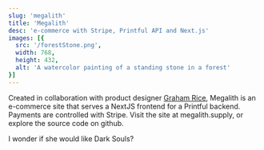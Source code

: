 ```yaml
---
slug: 'megalith'
title: 'Megalith'
desc: 'e-commerce with Stripe, Printful API and Next.js'
images: [{
  src: '/forestStone.png',
  width: 768,
  height: 432,
  alt: 'A watercolor painting of a standing stone in a forest'
}]
---
```


Created in collaboration with product designer [Graham Rice]('/'), Megalith is an e-commerce site that serves a NextJS frontend for a Printful backend. Payments are controlled with Stripe. Visit the site at megalith.supply, or explore the source code on github.

<Detail sum="Joanna Newsom">
I wonder if she would like Dark Souls?
</Detail>
